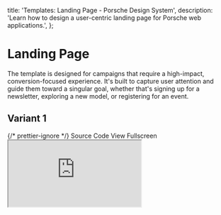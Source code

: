 
  title: 'Templates: Landing Page - Porsche Design System',
  description: 'Learn how to design a user-centric landing page for Porsche web applications.',
};

# Landing Page

<TableOfContents headings={[]} />

The template is designed for campaigns that require a high-impact, conversion-focused experience. It's built to capture
user attention and guide them toward a singular goal, whether that's signing up for a newsletter, exploring a new model,
or registering for an event.

## Variant 1

<div className="flex flex-wrap gap-static-md mt-fluid-lg">
  <PLinkPure icon="external">
    {/* prettier-ignore */}
    <Link href="https://github.com/porsche-design-system/examples/tree/main/templates/landing-page/1">Source Code</Link>
  </PLinkPure>
  <PLinkPure icon="external">
    <Link href="https://porsche-design-system.github.io/examples/templates/landing-page/1">View Fullscreen</Link>
  </PLinkPure>
</div>

<iframe
  className="my-fluid-md w-full aspect-3/2 rounded-lg shadow-high"
  title="Template: Landing Page - Variant 1"
  src="https://porsche-design-system.github.io/examples/templates/landing-page/1"
/>
